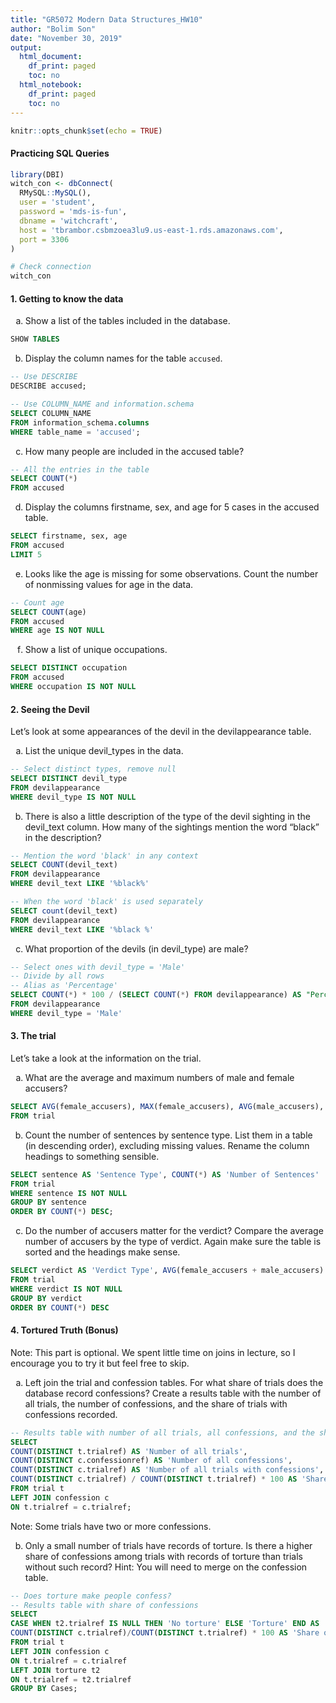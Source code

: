 ```yaml
---
title: "GR5072 Modern Data Structures_HW10"
author: "Bolim Son"
date: "November 30, 2019"
output:
  html_document:
    df_print: paged
    toc: no
  html_notebook:
    df_print: paged
    toc: no
---
```


```r
knitr::opts_chunk$set(echo = TRUE)
```

#### __Practicing SQL Queries__

```r
library(DBI)
witch_con <- dbConnect(
  RMySQL::MySQL(),
  user = 'student',
  password = 'mds-is-fun',
  dbname = 'witchcraft',
  host = 'tbrambor.csbmzoea3lu9.us-east-1.rds.amazonaws.com',
  port = 3306
)
```

```r
# Check connection
witch_con
```


#### __1. Getting to know the data__

a) Show a list of the tables included in the database.

```sql
SHOW TABLES
```

b) Display the column names for the table `accused`.

```sql
-- Use DESCRIBE
DESCRIBE accused;
```

```sql
-- Use COLUMN_NAME and information.schema
SELECT COLUMN_NAME 
FROM information_schema.columns 
WHERE table_name = 'accused';

```


c) How many people are included in the accused table?
```sql
-- All the entries in the table
SELECT COUNT(*)
FROM accused
```


d) Display the columns firstname, sex, and age for 5 cases in the accused table.
```sql
SELECT firstname, sex, age
FROM accused
LIMIT 5
```


e) Looks like the age is missing for some observations. Count the number of nonmissing values for age in the data.
```sql
-- Count age
SELECT COUNT(age)
FROM accused
WHERE age IS NOT NULL
```


f) Show a list of unique occupations.
```sql
SELECT DISTINCT occupation
FROM accused
WHERE occupation IS NOT NULL
```


#### __2. Seeing the Devil__
Let's look at some appearances of the devil in the devilappearance table.

a) List the unique devil_types in the data.
```sql
-- Select distinct types, remove null
SELECT DISTINCT devil_type
FROM devilappearance
WHERE devil_type IS NOT NULL
```


b) There is also a little description of the type of the devil sighting in the devil_text column. How many of the sightings mention the word "black" in the description? 
```sql
-- Mention the word 'black' in any context
SELECT COUNT(devil_text)
FROM devilappearance
WHERE devil_text LIKE '%black%'
```


```sql
-- When the word 'black' is used separately
SELECT count(devil_text)
FROM devilappearance
WHERE devil_text LIKE '%black %'
```


c) What proportion of the devils (in devil_type) are male?
```sql
-- Select ones with devil_type = 'Male'
-- Divide by all rows
-- Alias as 'Percentage'
SELECT COUNT(*) * 100 / (SELECT COUNT(*) FROM devilappearance) AS "Percentage"
FROM devilappearance
WHERE devil_type = 'Male'

```



#### __3. The trial__
Let's take a look at the information on the trial.

a) What are the average and maximum numbers of male and female accusers?
```sql
SELECT AVG(female_accusers), MAX(female_accusers), AVG(male_accusers), MAX(male_accusers)
FROM trial
```


b) Count the number of sentences by sentence type. List them in a table (in descending order), excluding missing values. Rename the column headings to something sensible.
```sql
SELECT sentence AS 'Sentence Type', COUNT(*) AS 'Number of Sentences'
FROM trial
WHERE sentence IS NOT NULL
GROUP BY sentence
ORDER BY COUNT(*) DESC;
```

c) Do the number of accusers matter for the verdict? Compare the average number of accusers by the type of verdict. Again make sure the table is sorted and the headings make sense.
```sql
SELECT verdict AS 'Verdict Type', AVG(female_accusers + male_accusers) AS 'Average number of accusers', COUNT(*) AS 'Number of Verdicts'
FROM trial
WHERE verdict IS NOT NULL
GROUP BY verdict
ORDER BY COUNT(*) DESC
```

#### __4. Tortured Truth (Bonus)__
Note: This part is optional. We spent little time on joins in lecture, so I encourage you to try it but feel free to skip.

a) Left join the trial and confession tables. For what share of trials does the database record confessions? Create a results table with the number of all trials, the number of confessions, and the share of trials with confessions recorded.

```sql
-- Results table with number of all trials, all confessions, and the share of trials with confessions recorded
SELECT 
COUNT(DISTINCT t.trialref) AS 'Number of all trials',
COUNT(DISTINCT c.confessionref) AS 'Number of all confessions',
COUNT(DISTINCT c.trialref) AS 'Number of all trials with confessions',
COUNT(DISTINCT c.trialref) / COUNT(DISTINCT t.trialref) * 100 AS 'Share of trials with confessions'
FROM trial t
LEFT JOIN confession c
ON t.trialref = c.trialref;
```

Note: Some trials have two or more confessions.

b) Only a small number of trials have records of torture. Is there a higher share of confessions among trials with records of torture than trials without such record? Hint: You will need to merge on the confession table.

```sql
-- Does torture make people confess?
-- Results table with share of confessions
SELECT
CASE WHEN t2.trialref IS NULL THEN 'No torture' ELSE 'Torture' END AS 'Cases',
COUNT(DISTINCT c.trialref)/COUNT(DISTINCT t.trialref) * 100 AS 'Share of Confessions'
FROM trial t
LEFT JOIN confession c
ON t.trialref = c.trialref
LEFT JOIN torture t2
ON t.trialref = t2.trialref
GROUP BY Cases;
```


